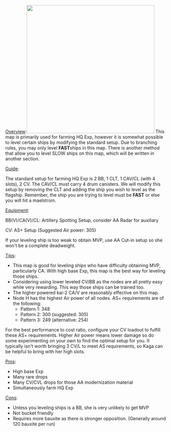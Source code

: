 <u>Overview</u>:[[File:5-4 Map.jpg|thumb|400x400px|]]
This map is primarily used for farming HQ Exp, however it is somewhat possible to level certain ships by modifying the standard setup. Due to branching rules, you may only level '''FAST '''ships in this map. There is another method that allow you to level SLOW ships on this map, which will be written in another section.

<u>Guide</u>:

The standard setup for farming HQ Exp is 2 BB, 1 CLT, 1 CAV/CL (with 4 slots), 2 CV. The CAV/CL must carry 4 drum canisters. We will modify this setup by removing the CLT and adding the ship you wish to level as the flagship. Remember, the ship you are trying to level must be '''FAST''' or else you will hit a maelstrom.

<u>Equipment</u>:

BB(V)/CA(V)/CL: Artillery Spotting Setup, consider AA Radar for auxiliary

CV: AS+ Setup (Suggested Air power: 305)

If your leveling ship is too weak to obtain MVP, use AA Cut-in setup so she won't be a complete deadweight.

<u>Tips</u>:
* This map is good for leveling ships who have difficulty obtaining MVP, particularly CA. With high base Exp, this map is the best way for leveling those ships.
* Considering using lower leveled CV/BB as the nodes are all pretty easy while very rewarding. This way those ships can be trained too.
*  The higher powered kai-2 CA/V are reasonably effective on this map.
* Node H has the highest Air power of all nodes. AS+ requirements are of the following:
** Pattern 1: 348
** Pattern 2: 300 (suggested: 305)
** Pattern 3: 249 (alternative: 254)
For the best performance to cost ratio, configure your CV loadout to fulfill these AS+ requirements. Higher Air power means lower damage so do some experimenting on your own to find the optimal setup for you. It typically isn't worth bringing 3 CV/L to meet AS requirements, so Kaga can be helpful to bring with her high slots.

<u>Pros</u>:
* High base Exp
* Many rare drops
* Many CV/CVL drops for those AA modernization material
* Simultaneously farm HQ Exp
<u>Cons</u>:
* Unless you leveling ships is a BB, she is very unlikely to get MVP
* Not bucket friendly
* Requires more bauxite as there is stronger opposition.  (Generally around 120 bauxite per run)